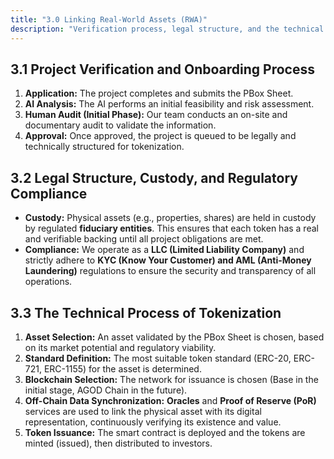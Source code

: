 ```yaml
---
title: "3.0 Linking Real-World Assets (RWA)"
description: "Verification process, legal structure, and the technical process of tokenization."
---
```


## 3.1 Project Verification and Onboarding Process
1.  **Application:** The project completes and submits the PBox Sheet.
2.  **AI Analysis:** The AI performs an initial feasibility and risk assessment.
3.  **Human Audit (Initial Phase):** Our team conducts an on-site and documentary audit to validate the information.
4.  **Approval:** Once approved, the project is queued to be legally and technically structured for tokenization.

## 3.2 Legal Structure, Custody, and Regulatory Compliance
* **Custody:** Physical assets (e.g., properties, shares) are held in custody by regulated **fiduciary entities**. This ensures that each token has a real and verifiable backing until all project obligations are met.
* **Compliance:** We operate as a **LLC (Limited Liability Company)** and strictly adhere to **KYC (Know Your Customer) and AML (Anti-Money Laundering)** regulations to ensure the security and transparency of all operations.

## 3.3 The Technical Process of Tokenization
1.  **Asset Selection:** An asset validated by the PBox Sheet is chosen, based on its market potential and regulatory viability.
2.  **Standard Definition:** The most suitable token standard (ERC-20, ERC-721, ERC-1155) for the asset is determined.
3.  **Blockchain Selection:** The network for issuance is chosen (Base in the initial stage, AGOD Chain in the future).
4.  **Off-Chain Data Synchronization:** **Oracles** and **Proof of Reserve (PoR)** services are used to link the physical asset with its digital representation, continuously verifying its existence and value.
5.  **Token Issuance:** The smart contract is deployed and the tokens are minted (issued), then distributed to investors.